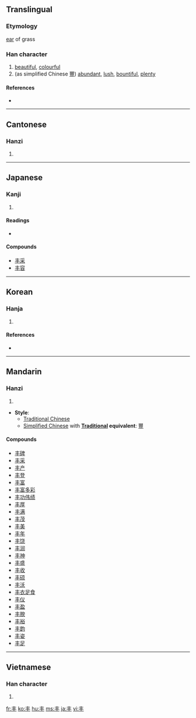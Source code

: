 {{also|豐}}<!-- may be replaced by zh-forms -->
==Translingual==

===Etymology===
[[ear]] of grass

===Han character===
{{Han char|rn=2|rad=丨|as=03|sn=4|four=5000<sub>0</sub>|canjie=手十 (QJ)}}

# [[beautiful]], [[colourful]]
# (as simplified Chinese [[豐]]) [[abundant]], [[lush]], [[bountiful]], [[plenty]]

====References====
* {{Han ref|kx=0079.080|dkj=00076|dj=0161.030|hdz=10028.070|uh=4E30|ud=20016|bh=A4A5|bd=42149}}

----

==Cantonese==

===Hanzi===
{{yue-hanzi|jyut=|y=fung1}}

# {{defn|Cantonese|sort=丨03}}

----

==Japanese==

===Kanji===
{{ja-kanji|grade=|rs=丨03}}

# {{defn|Japanese}}

====Readings====
* {{ja-readings|on=[[ほう]] (hō), [[ふ]] (fu), [[ふう]] (fū), [[ぶ]] (bu)|kun=[[みめよい]] (mimeyoi), [[しげる]] (shigeru)}}

====Compounds====
* [[丰采]]
* [[丰容]]

----

==Korean==

===Hanja===
{{ko-hanja|hangeul=[[봉]]|rv=bong|mr=pong|eumhun=예쁠豊|ehrv=yeppeul|ehmr=yeppǔl|ehy=}}

# {{defn|Korean|sort=丨03}}

====References====
* {{Hanja ref|nav=13678}}

----

==Mandarin==

===Hanzi===
{{cmn-hanzi|pin=[[fēng]] ([[feng1]])|wg=feng<sup>1</sup>}}

# {{defn|Mandarin|sort=丨03}}

* '''Style''':
** [[Traditional Chinese]]
** [[Simplified Chinese]] with '''[[Traditional Chinese|Traditional]] equivalent''': [[豐]]

====Compounds====
* [[丰碑]]
* [[丰采]]
* [[丰产]]
* [[丰登]]
* [[丰富]]
* [[丰富多彩]]
* [[丰功伟绩]]
* [[丰厚]]
* [[丰满]]
* [[丰茂]]
* [[丰美]]
* [[丰年]]
* [[丰饶]]
* [[丰润]]
* [[丰神]]
* [[丰盛]]
* [[丰收]]
* [[丰硕]]
* [[丰沃]]
* [[丰衣足食]]
* [[丰仪]]
* [[丰盈]]
* [[丰腴]]
* [[丰裕]]
* [[丰韵]]
* [[丰姿]]
* [[丰足]]

----

==Vietnamese==

===Han character===
{{vi-hantu|[[phong]]|rs=丨03}}

# {{defn|Vietnamese|sort=丨03}}

[[fr:丰]]
[[ko:丰]]
[[hu:丰]]
[[ms:丰]]
[[ja:丰]]
[[vi:丰]]